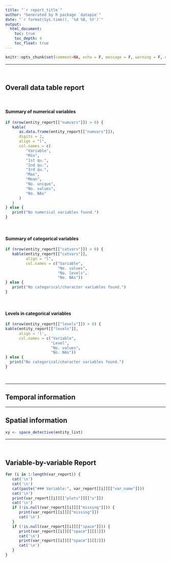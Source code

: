 ```yaml
---
title: "`r report_title`"
author: "Generated by R package `datapie`"
date: "`r format(Sys.time(), '%d %B, %Y')`"
output:
  html_document:
    toc: true
    toc_depth: 4
    toc_float: true
---
```


```r
knitr::opts_chunk$set(comment=NA, echo = F, message = F, warning = F, out.width = '100%', fig.height = 3)
```

---

&nbsp;

## Overall data table report

&nbsp;

#### Summary of numerical variables

```r
if (nrow(entity_report[["numvars"]]) > 0) {
   kable(
      as.data.frame(entity_report[["numvars"]]),
      digits = 2,
      align = "l",
      col.names = c(
         "Variable",
         "Min",
         "1st qu.",
         "2nd qu.",
         "3rd qu.",
         "Max",
         "Mean",
         "No. unique",
         "No. values",
         "No. NAs"
      )
   )
} else {
   print("No numerical variables found.")
}
```

&nbsp;

#### Summary of categorical variables

```r
if (nrow(entity_report[["catvars"]]) > 0) {
   kable(entity_report[["catvars"]],
         align = "l",
         col.names = c("Variable",
                       "No. values",
                       "No. levels",
                       "No. NAs"))
} else {
   print("No categorical/character variables found.")
}
```

&nbsp;

#### Levels in categorical variables

```r
if (nrow(entity_report[["levels"]]) > 0) {
kable(entity_report[["levels"]],
      align = 'l',
      col.names = c("Variable",
                    "Level",
                    "No. values",
                    "No. NAs"))
} else {
  print("No categorical/character variables found.")
}
```

&nbsp;


---

## Temporal information


---

## Spatial information

```r
xy <- space_detective(entity_list)
```


---

&nbsp;

## Variable-by-variable Report

```r
for (i in 1:length(var_report)) {
   cat('\n')
   cat('\n')
   cat(paste("### Variable:", var_report[[i]][["var_name"]]))
   cat('\n')
   print(var_report[[i]][["plots"]][["x"]])
   cat('\n')
   if (!is.null(var_report[[i]][["missing"]])) {
      print(var_report[[i]][["missing"]])
      cat('\n')
   }
   if (!is.null(var_report[[i]][["space"]])) {
      print(var_report[[i]][["space"]][[1]])
      cat('\n')
      print(var_report[[i]][["space"]][[2]])
      cat('\n')
   }
}
```